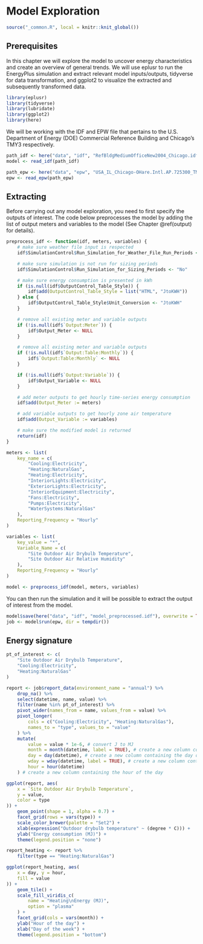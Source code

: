 # Model Exploration {#explore}

```r
source("_common.R", local = knitr::knit_global())
```

## Prerequisites

In this chapter we will explore the model to uncover energy characteristics and
create an overview of general trends. We will use eplusr to run the EnergyPlus
simulation and extract relevant model inputs/outputs, tidyverse for data
transformation, and ggplot2 to visualize the extracted and subsequently
transformed data.

```r
library(eplusr)
library(tidyverse)
library(lubridate)
library(ggplot2)
library(here)
```

We will be working with the IDF and EPW file that pertains to the U.S.
Department of Energy (DOE) Commercial Reference Building and Chicago's TMY3
respectively.

```r
path_idf <- here("data", "idf", "RefBldgMediumOfficeNew2004_Chicago.idf")
model <- read_idf(path_idf)

path_epw <- here("data", "epw", "USA_IL_Chicago-OHare.Intl.AP.725300_TMY3.epw")
epw <- read_epw(path_epw)
```

## Extracting

Before carrying out any model exploration, you need to first specify the outputs
of interest. The code below preprocesses the model by adding the list of output
meters and variables to the model (See Chapter \@ref(output) for details).

```r
preprocess_idf <- function(idf, meters, variables) {
    # make sure weather file input is respected
    idf$SimulationControl$Run_Simulation_for_Weather_File_Run_Periods <- "Yes"

    # make sure simulation is not run for sizing periods
    idf$SimulationControl$Run_Simulation_for_Sizing_Periods <- "No"

    # make sure energy consumption is presented in kWh
    if (is.null(idf$OutputControl_Table_Style)) {
        idf$add(OutputControl_Table_Style = list("HTML", "JtoKWH"))
    } else {
        idf$OutputControl_Table_Style$Unit_Conversion <- "JtoKWH"
    }

    # remove all existing meter and variable outputs
    if (!is.null(idf$`Output:Meter`)) {
        idf$Output_Meter <- NULL
    }

    # remove all existing meter and variable outputs
    if (!is.null(idf$`Output:Table:Monthly`)) {
        idf$`Output:Table:Monthly` <- NULL
    }

    if (!is.null(idf$`Output:Variable`)) {
        idf$Output_Variable <- NULL
    }

    # add meter outputs to get hourly time-series energy consumption
    idf$add(Output_Meter := meters)

    # add variable outputs to get hourly zone air temperature
    idf$add(Output_Variable := variables)

    # make sure the modified model is returned
    return(idf)
}

meters <- list(
    key_name = c(
        "Cooling:Electricity",
        "Heating:NaturalGas",
        "Heating:Electricity",
        "InteriorLights:Electricity",
        "ExteriorLights:Electricity",
        "InteriorEquipment:Electricity",
        "Fans:Electricity",
        "Pumps:Electricity",
        "WaterSystems:NaturalGas"
    ),
    Reporting_Frequency = "Hourly"
)

variables <- list(
    key_value = "*",
    Variable_Name = c(
        "Site Outdoor Air Drybulb Temperature",
        "Site Outdoor Air Relative Humidity"
    ),
    Reporting_Frequency = "Hourly"
)

model <- preprocess_idf(model, meters, variables)
```

You can then run the simulation and it will be possible to extract the output of
interest from the model.

```r
model$save(here("data", "idf", "model_preprocessed.idf"), overwrite = TRUE)
job <- model$run(epw, dir = tempdir())
```

## Energy signature

```r
pt_of_interest <- c(
    "Site Outdoor Air Drybulb Temperature",
    "Cooling:Electricity",
    "Heating:NaturalGas"
)

report <- job$report_data(environment_name = "annual") %>%
    drop_na() %>%
    select(datetime, name, value) %>%
    filter(name %in% pt_of_interest) %>%
    pivot_wider(names_from = name, values_from = value) %>%
    pivot_longer(
        cols = c("Cooling:Electricity", "Heating:NaturalGas"),
        names_to = "type", values_to = "value"
    ) %>%
    mutate(
        value = value * 1e-6, # convert J to MJ
        month = month(datetime, label = TRUE), # create a new column containing the month
        day = day(datetime), # create a new column containing the day of the month
        wday = wday(datetime, label = TRUE), # create a new column containing day of the week
        hour = hour(datetime)
    ) # create a new column containing the hour of the day
```

```r
ggplot(report, aes(
    x = `Site Outdoor Air Drybulb Temperature`,
    y = value,
    color = type
)) +
    geom_point(shape = 1, alpha = 0.7) +
    facet_grid(rows = vars(type)) +
    scale_color_brewer(palette = "Set2") +
    xlab(expression("Outdoor drybulb temperature" ~ (degree * C))) +
    ylab("Energy consumption (MJ)") +
    theme(legend.position = "none")
```

```r
report_heating <- report %>%
    filter(type == "Heating:NaturalGas")

ggplot(report_heating, aes(
    x = day, y = hour,
    fill = value
)) +
    geom_tile() +
    scale_fill_viridis_c(
        name = "Heating\nEnergy (MJ)",
        option = "plasma"
    ) +
    facet_grid(cols = vars(month)) +
    ylab("Hour of the day") +
    xlab("Day of the week") +
    theme(legend.position = "bottom")
```
